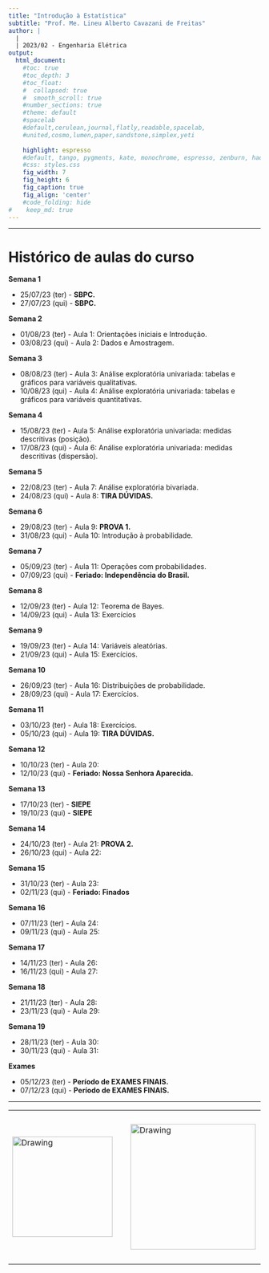 ```yaml
---
title: "Introdução à Estatística"
subtitle: "Prof. Me. Lineu Alberto Cavazani de Freitas"
author: |
  |
  | 2023/02 - Engenharia Elétrica
output:
  html_document:                    
    #toc: true                       
    #toc_depth: 3                    
    #toc_float:                      
    #  collapsed: true
    #  smooth_scroll: true
    #number_sections: true           
    #theme: default
    #spacelab
    #default,cerulean,journal,flatly,readable,spacelab,
    #united,cosmo,lumen,paper,sandstone,simplex,yeti
    
    highlight: espresso
    #default, tango, pygments, kate, monochrome, espresso, zenburn, haddock, and textmate
    #css: styles.css                
    fig_width: 7                    
    fig_height: 6                   
    fig_caption: true               
    fig_align: 'center'
    #code_folding: hide              
#    keep_md: true
---
```


---

# Histórico de aulas do curso

**Semana 1**

 - 25/07/23 (ter) - **SBPC.**
 - 27/07/23 (qui) - **SBPC.**

**Semana 2**

 - 01/08/23 (ter) - Aula 1: Orientações iniciais e Introdução.
 - 03/08/23 (qui) - Aula 2: Dados e Amostragem.

**Semana 3**

 - 08/08/23 (ter) - Aula 3: Análise exploratória univariada: tabelas e gráficos para variáveis qualitativas.
 - 10/08/23 (qui) - Aula 4: Análise exploratória univariada: tabelas e gráficos para variáveis quantitativas.

**Semana 4**

 - 15/08/23 (ter) - Aula 5: Análise exploratória univariada: medidas descritivas (posição).
 - 17/08/23 (qui) - Aula 6: Análise exploratória univariada: medidas descritivas (dispersão).

**Semana 5**

 - 22/08/23 (ter) - Aula 7: Análise exploratória bivariada.
 - 24/08/23 (qui) - Aula 8: **TIRA DÚVIDAS.**

**Semana 6**

 - 29/08/23 (ter) - Aula 9: **PROVA 1.**
 - 31/08/23 (qui) - Aula 10: Introdução à probabilidade.

**Semana 7**

 - 05/09/23 (ter) - Aula 11: Operações com probabilidades.
 - 07/09/23 (qui) - **Feriado: Independência do Brasil.**

**Semana 8**

 - 12/09/23 (ter) - Aula 12: Teorema de Bayes.
 - 14/09/23 (qui) - Aula 13: Exercícios

**Semana 9**

 - 19/09/23 (ter) - Aula 14: Variáveis aleatórias.
 - 21/09/23 (qui) - Aula 15: Exercícios.

**Semana 10**

 - 26/09/23 (ter) - Aula 16: Distribuições de probabilidade.
 - 28/09/23 (qui) - Aula 17: Exercícios.

**Semana 11**

 - 03/10/23 (ter) - Aula 18: Exercícios.
 - 05/10/23 (qui) - Aula 19: **TIRA DÚVIDAS.**

**Semana 12**

 - 10/10/23 (ter) - Aula 20:
 - 12/10/23 (qui) - **Feriado: Nossa Senhora Aparecida.**

**Semana 13**

 - 17/10/23 (ter) - **SIEPE**
 - 19/10/23 (qui) - **SIEPE**

**Semana 14**

 - 24/10/23 (ter) - Aula 21: **PROVA 2.**
 - 26/10/23 (qui) - Aula 22:

**Semana 15**

 - 31/10/23 (ter) - Aula 23:
 - 02/11/23 (qui) - **Feriado: Finados**

**Semana 16**

 - 07/11/23 (ter) - Aula 24:
 - 09/11/23 (qui) - Aula 25:

**Semana 17**

 - 14/11/23 (ter) - Aula 26:
 - 16/11/23 (qui) - Aula 27:

**Semana 18**

 - 21/11/23 (ter) - Aula 28:
 - 23/11/23 (qui) - Aula 29:

**Semana 19**

 - 28/11/23 (ter) - Aula 30:
 - 30/11/23 (qui) - Aula 31:
 
**Exames**

 - 05/12/23 (ter) - **Período de EXAMES FINAIS.**
 - 07/12/23 (qui) - **Período de EXAMES FINAIS.**

---

<center>

<table><tr>

<td> <img src="img/ufpr-transparent-600px.png" alt="Drawing" style="width: 200px;"/> </td>

<td> &nbsp; &nbsp; &nbsp; &nbsp; &nbsp; &nbsp; </td>

<td> <img src="img/dest-texto-2.png" alt="Drawing" style="width: 250px;"/> </td>

<td> &nbsp; &nbsp; &nbsp; &nbsp; &nbsp; &nbsp; </td>

<td> <img src="img/leg.png" alt="Drawing" style="width: 300px;"/> </td>

</center>


<div class="tocify-extend-page" data-unique="tocify-extend-page" style="height: 0;"></div>